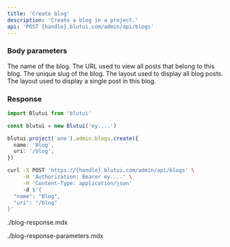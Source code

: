 ```yaml
---
title: 'Create blog'
description: 'Create a blog in a project.'
api: 'POST {handle}.blutui.com/admin/api/blogs'
---
```


### Body parameters

<Parameter name="name" type="string" required>
The name of the blog.
</Parameter>

<Parameter name="uri" type="string" required>
The URL used to view all posts that belong to this blog.
</Parameter>

<Parameter name="slug" type="string">
The unique slug of the blog.
</Parameter>

<Parameter name="layout" type="string">
The layout used to display all blog posts.
</Parameter>

<Parameter name="post_layout" type="string">
The layout used to display a single post in this blog.
</Parameter>

### Response

```ts tab="Node.js"
import Blutui from 'blutui'

const blutui = new Blutui('ey....')

blutui.project('one').admin.blogs.create({
  name: 'Blog',
  uri: '/blog',
})
```

```bash tab="cURL"
curl -X POST 'https://{handle}.blutui.com/admin/api/blogs' \
     -H 'Authorization: Bearer ey....' \
     -H 'Content-Type: application/json'
     -d $'{
  "name": "Blog",
  "uri": "/blog"
}'
```

<include>./blog-response.mdx</include>

<include>./blog-response-parameters.mdx</include>
